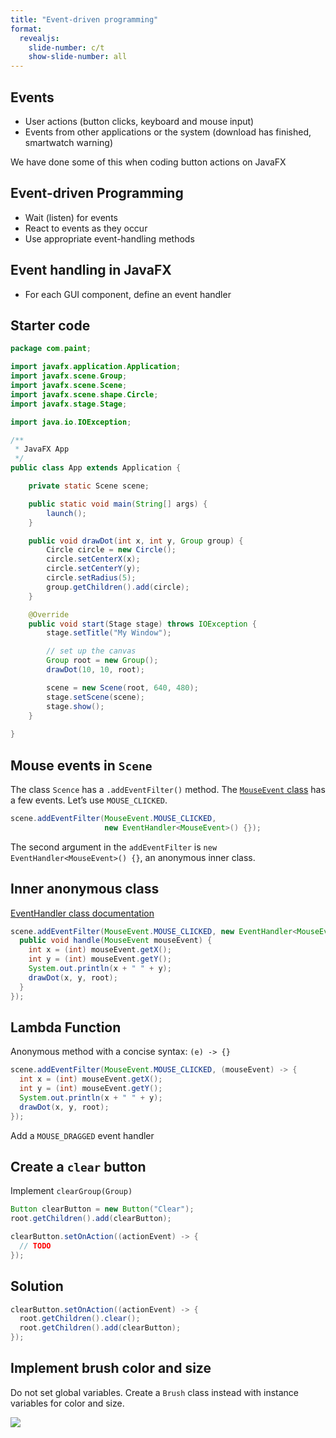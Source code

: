 ```yaml
---
title: "Event-driven programming"
format:
  revealjs:
    slide-number: c/t
    show-slide-number: all
---
```


## Events

* User actions (button clicks, keyboard and mouse input)
* Events from other applications or the system (download has finished, smartwatch warning)

We have done some of this when coding button actions on JavaFX

## Event-driven Programming

* Wait (listen) for events
* React to events as they occur
* Use appropriate event-handling methods

## Event handling in JavaFX

* For each GUI component, define an event handler

## Starter code

```java
package com.paint;

import javafx.application.Application;
import javafx.scene.Group;
import javafx.scene.Scene;
import javafx.scene.shape.Circle;
import javafx.stage.Stage;

import java.io.IOException;

/**
 * JavaFX App
 */
public class App extends Application {

    private static Scene scene;

    public static void main(String[] args) {
        launch();
    }

    public void drawDot(int x, int y, Group group) {
        Circle circle = new Circle();
        circle.setCenterX(x);
        circle.setCenterY(y);
        circle.setRadius(5);
        group.getChildren().add(circle);
    }

    @Override
    public void start(Stage stage) throws IOException {
        stage.setTitle("My Window");

        // set up the canvas
        Group root = new Group();
        drawDot(10, 10, root);

        scene = new Scene(root, 640, 480);
        stage.setScene(scene);
        stage.show();
    }
   
}
```


## Mouse events in `Scene`

The class `Scence` has a `.addEventFilter()` method.
The [`MouseEvent` class](https://docs.oracle.com/javase/6/docs/api/java/awt/event/MouseEvent.html#:~:text=Class%20MouseEvent&text=An%20event%20which%20indicates%20that,bounds%20when%20the%20action%20happens.) has a few events. Let's use `MOUSE_CLICKED`.

```java
scene.addEventFilter(MouseEvent.MOUSE_CLICKED,
                     new EventHandler<MouseEvent>() {});
```

The second argument in the `addEventFilter` is `new EventHandler<MouseEvent>() {}`, an anonymous inner class.

## Inner anonymous class

[EventHandler class documentation](https://docs.oracle.com/javase/8/javafx/api/javafx/event/EventHandler.html)

```java
scene.addEventFilter(MouseEvent.MOUSE_CLICKED, new EventHandler<MouseEvent>() {
  public void handle(MouseEvent mouseEvent) {
    int x = (int) mouseEvent.getX();
    int y = (int) mouseEvent.getY();
    System.out.println(x + " " + y);
    drawDot(x, y, root);
  }
});
```

## Lambda Function

Anonymous method with a concise syntax: `(e) -> {}`

```java
scene.addEventFilter(MouseEvent.MOUSE_CLICKED, (mouseEvent) -> {
  int x = (int) mouseEvent.getX();
  int y = (int) mouseEvent.getY();
  System.out.println(x + " " + y);
  drawDot(x, y, root); 
});
```


Add a `MOUSE_DRAGGED` event handler

## Create a `clear` button

Implement `clearGroup(Group)`

```java
Button clearButton = new Button("Clear");
root.getChildren().add(clearButton);

clearButton.setOnAction((actionEvent) -> {
  // TODO 
});
```

## Solution

```java
clearButton.setOnAction((actionEvent) -> {
  root.getChildren().clear();
  root.getChildren().add(clearButton);
});
```

## Implement brush color and size

Do not set global variables. Create a `Brush` class instead with instance variables for color and size.

![](images/brush-color-size.png)